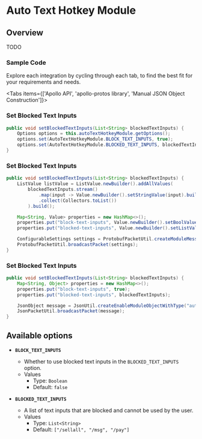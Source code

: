 
# Auto Text Hotkey Module

## Overview

TODO

### Sample Code
Explore each integration by cycling through each tab, to find the best fit for your requirements and needs.

<Tabs items={['Apollo API', 'apollo-protos library', 'Manual JSON Object Construction']}>

<Tab>

### Set Blocked Text Inputs

```java
public void setBlockedTextInputs(List<String> blockedTextInputs) {
    Options options = this.autoTextHotkeyModule.getOptions();
    options.set(AutoTextHotkeyModule.BLOCK_TEXT_INPUTS, true);
    options.set(AutoTextHotkeyModule.BLOCKED_TEXT_INPUTS, blockedTextInputs);
}
```

</Tab>

<Tab>

### Set Blocked Text Inputs

```java
public void setBlockedTextInputs(List<String> blockedTextInputs) {
    ListValue listValue = ListValue.newBuilder().addAllValues(
        blockedTextInputs.stream()
            .map(input -> Value.newBuilder().setStringValue(input).build())
            .collect(Collectors.toList())
        ).build();

    Map<String, Value> properties = new HashMap<>();
    properties.put("block-text-inputs", Value.newBuilder().setBoolValue(true).build());
    properties.put("blocked-text-inputs", Value.newBuilder().setListValue(listValue).build());

    ConfigurableSettings settings = ProtobufPacketUtil.createModuleMessage("auto_text_hotkey", properties);
    ProtobufPacketUtil.broadcastPacket(settings);
}
```

</Tab>

<Tab>

### Set Blocked Text Inputs

```java
public void setBlockedTextInputs(List<String> blockedTextInputs) {
    Map<String, Object> properties = new HashMap<>();
    properties.put("block-text-inputs", true);
    properties.put("blocked-text-inputs", blockedTextInputs);

    JsonObject message = JsonUtil.createEnableModuleObjectWithType("auto_text_hotkey", properties);
    JsonPacketUtil.broadcastPacket(message);
}
```

</Tab>

</Tabs>

## Available options

- __`BLOCK_TEXT_INPUTS`__
    - Whether to use blocked text inputs in the `BLOCKED_TEXT_INPUTS` option.
    - Values
        - Type: `Boolean`
        - Default: `false`

- __`BLOCKED_TEXT_INPUTS`__
    - A list of text inputs that are blocked and cannot be used by the user.
    - Values
        - Type: `List<String>`
        - Default: `["/sellall", "/msg", "/pay"]`

